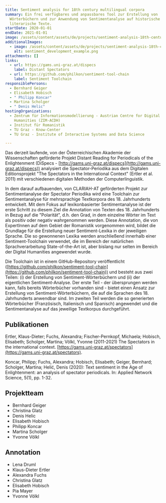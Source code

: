 ```yaml
---
title: Sentiment analysis for 18th century multilingual corpora
summary: Ein frei verfügbares und anpassbares Tool zur Erstellung von
  Wörterbüchern und zur Anwendung von Sentimentanalyse auf historische
  literarische Texte.
startDate: 2020-01-01
endDate: 2021-01-01
image: /assets/content/assets/de/projects/sentiment-analysis-18th-century-multilingual-corpora/word_highlight_example2.png
additionalImages:
  - image: /assets/content/assets/de/projects/sentiment-analysis-18th-century-multilingual-corpora/additionalImages/sentiment_development_example.png
    alt: sentiment_development_example.png
attachments: []
links:
  - url: https://gams.uni-graz.at/dispecs
    label: Distant Spectators
  - url: https://github.com/philkon/sentiment-tool-chain
    label: Sentiment Toolchain
responsiblePersons:
  - Bernhard Geiger
  - Elisabeth Hobisch
  - " Philipp Koncar"
  - Martina Scholger
  - " Denis Helic"
hostingOrganizations:
  - Zentrum für Informationsmodellierung - Austrian Centre for Digital
    Humanities (ZIM-ACDH)
  - Institut für Romanistik
  - TU Graz - Know-Center
  - TU Graz - Institute of Interactive Systems and Data Science

---
```

Das derzeit laufende, von der Österreichischen Akademie der Wissenschaften geförderte Projekt Distant Reading for Periodicals of the Enlightenment (DiSpecs - [http://gams.uni-graz.at/dispecs](http://gams.uni-graz.at/dispecs)) analysiert die Spectator-Periodika aus dem Digitalen Editionsprojekt "The Spectators in the International Context" (Ertler et al. 2011) mit verschiedenen digitalen Methoden der Computerlinguistik.

In dem darauf aufbauenden, von CLARIAH-AT geförderten Projekt zur Sentimentanalyse der Spectator Periodika wird eine Toolchain zur Sentimentanalyse für mehrsprachige Textkorpora des 18. Jahrhunderts entwickelt. Mit dem Fokus auf lexikonbasierter Sentimentanalyse ist der erste Schritt zu diesem Ziel die Annotation von Texten des 18. Jahrhunderts in Bezug auf die "Polarität", d.h. den Grad, in dem einzelne Wörter im Text als positiv oder negativ wahrgenommen werden. Diese Annotation, die von ExpertInnen auf dem Gebiet der Romanistik vorgenommen wird, bildet die Grundlage für die Erstellung neuer Sentiment-Lexika in der jeweiligen Sprache. Die so gewonnenen Lexika werden anschließend innerhalb einer Sentiment-Toolchain verwendet, die im Bereich der natürlichen Sprachverarbeitung State-of-the-Art ist, aber bislang nur selten im Bereich der Digital Humanities angewendet wurde.

Die Toolchain ist in einem GitHub-Repository veröffentlicht ([https://github.com/philkon/sentiment-tool-chain](https://github.com/philkon/sentiment-tool-chain)) und besteht aus zwei Teilen: (i) der Erstellung von Sentiment-Wörterbüchern und (ii) der eigentlichen Sentiment-Analyse. Der erste Teil - der übersprungen werden kann, falls bereits Wörterbücher vorhanden sind - bietet einen Ansatz zur Erstellung von Sentiment-Wörterbüchern, die auf die Sprachen des 18. Jahrhunderts anwendbar sind. Im zweiten Teil werden die so generierten Wörterbücher (Französisch, Italienisch und Spanisch) angewendet und die Sentimentanalyse auf das jeweilige Textkorpus durchgeführt.

**Publikationen**
-----------------

Ertler, Klaus-Dieter; Fuchs, Alexandra; Fischer-Pernkopf, Michaela; Hobisch, Elisabeth; Scholger, Martina; Völkl, Yvonne (2011-2021) The Spectators in the international context. [https://gams.uni-graz.at/spectators](https://gams.uni-graz.at/spectators).

Koncar, Philipp; Fuchs, Alexandra; Hobisch, Elisabeth; Geiger, Bernhard; Scholger, Martina; Helić, Denis (2020): Text sentiment in the Age of Enlightenment: an analysis of spectator periodicals. In: Applied Network Science, 5(1), pp. 1-32.

**Projektteam**
---------------

*   Bernhard Geiger
*   Christina Glatz
*   Denis Helic
*   Elisabeth Hobisch
*   Philipp Koncar
*   Martina Scholger
*   Yvonne Völkl

**Annotation**
--------------

*   Lena Druml
*   Klaus-Dieter Ertler
*   Alexandra Fuchs
*   Christina Glatz
*   Elisabeth Hobisch
*   Pia Mayer
*   Yvonne Völkl
